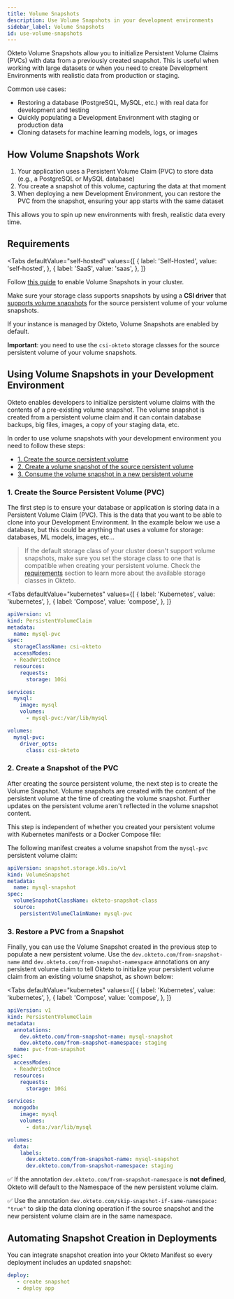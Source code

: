 ```yaml
---
title: Volume Snapshots
description: Use Volume Snapshots in your development environments
sidebar_label: Volume Snapshots
id: use-volume-snapshots
---
```



Okteto Volume Snapshots allow you to initialize Persistent Volume Claims (PVCs) with data from a previously created snapshot.
This is useful when working with large datasets or when you need to create Development Environments with realistic data from production or staging.

Common use cases:
- Restoring a database (PostgreSQL, MySQL, etc.) with real data for development and testing
- Quickly populating a Development Environment with staging or production data
- Cloning datasets for machine learning models, logs, or images

## How Volume Snapshots Work
1. Your application uses a Persistent Volume Claim (PVC) to store data (e.g., a PostgreSQL or MySQL database)
1. You create a snapshot of this volume, capturing the data at that moment
1. When deploying a new Development Environment, you can restore the PVC from the snapshot, ensuring your app starts with the same dataset

This allows you to spin up new environments with fresh, realistic data every time.

## Requirements

<Tabs
  defaultValue="self-hosted"
  values={[
    { label: 'Self-Hosted', value: 'self-hosted', },
    { label: 'SaaS', value: 'saas', },
  ]}
>
<TabItem value="self-hosted">

Follow [this guide](self-hosted/install/volume-snapshots.mdx) to enable Volume Snapshots in your cluster.

Make sure your storage class supports snapshots by using a **CSI driver** that [supports volume snapshots](https://kubernetes-csi.github.io/docs/snapshot-restore-feature.html) for the source persistent volume of your volume snapshots.

</TabItem>

<TabItem value="saas">
If your instance is managed by Okteto, Volume Snapshots are enabled by default.

**Important**: you need to use the `csi-okteto` storage classes for the source persistent volume of your volume snapshots.

</TabItem>
</Tabs>

## Using Volume Snapshots in your Development Environment

Okteto enables developers to initialize persistent volume claims with the contents of a pre-existing volume snapshot.
The volume snapshot is created from a persistent volume claim and it can contain database backups, big files, images, a copy of your staging data, etc.

In order to use volume snapshots with your development environment you need to follow these steps:

- [1. Create the source persistent volume](core/use-volume-snapshots.mdx#1-create-the-source-persistent-volume-pvc)
- [2. Create a volume snapshot of the source persistent volume](core/use-volume-snapshots.mdx#2-create-a-snapshot-of-the-pvc)
- [3. Consume the volume snapshot in a new persistent volume](core/use-volume-snapshots.mdx#3-restore-a-pvc-from-a-snapshot)

### 1. Create the Source Persistent Volume (PVC)

The first step is to ensure your database or application is storing data in a Persistent Volume Claim (PVC).
This is the data that you want to be able to clone into your Development Environment.
In the example below we use a database, but this could be anything that uses a volume for storage: databases, ML models, images, etc...
> If the default storage class of your cluster doesn't support volume snapshots, make sure you set the storage class to one that is compatible when creating your persistent volume.
Check the [requirements](core/use-volume-snapshots.mdx#requirements) section to learn more about the available storage classes in Okteto.


<Tabs
  defaultValue="kubernetes"
  values={[
    { label: 'Kubernetes', value: 'kubernetes', },
    { label: 'Compose', value: 'compose', },
  ]}
>
<TabItem value="kubernetes">

```yaml
apiVersion: v1
kind: PersistentVolumeClaim
metadata:
  name: mysql-pvc
spec:
  storageClassName: csi-okteto
  accessModes:
  - ReadWriteOnce
  resources:
    requests:
      storage: 10Gi
```

</TabItem>
<TabItem value="compose">

```yaml
services:
  mysql:
    image: mysql
    volumes:
      - mysql-pvc:/var/lib/mysql

volumes:
  mysql-pvc:
    driver_opts:
      class: csi-okteto
```

</TabItem>
</Tabs>


### 2. Create a Snapshot of the PVC

After creating the source persistent volume, the next step is to create the Volume Snapshot. Volume snapshots are created with the content of the persistent volume at the time of creating the volume snapshot. Further updates on the persistent volume aren't reflected in the volume snapshot content.

This step is independent of whether you created your persistent volume with Kubernetes manifests or a Docker Compose file:

The following manifest creates a volume snapshot from the `mysql-pvc` persistent volume claim:

```yaml
apiVersion: snapshot.storage.k8s.io/v1
kind: VolumeSnapshot
metadata:
  name: mysql-snapshot
spec:
  volumeSnapshotClassName: okteto-snapshot-class
  source:
    persistentVolumeClaimName: mysql-pvc
```

### 3. Restore a PVC from a Snapshot
Finally, you can use the Volume Snapshot created in the previous step to populate a new persistent volume.
Use the `dev.okteto.com/from-snapshot-name` and `dev.okteto.com/from-snapshot-namespace` annotations on any persistent volume claim to tell Okteto to initialize your persistent volume claim from an existing volume snapshot, as shown below:

<Tabs
  defaultValue="kubernetes"
  values={[
    { label: 'Kubernetes', value: 'kubernetes', },
    { label: 'Compose', value: 'compose', },
  ]}
>
<TabItem value="kubernetes">

```yaml
apiVersion: v1
kind: PersistentVolumeClaim
metadata:
  annotations:
    dev.okteto.com/from-snapshot-name: mysql-snapshot
    dev.okteto.com/from-snapshot-namespace: staging
  name: pvc-from-snapshot
spec:
  accessModes:
  - ReadWriteOnce
  resources:
    requests:
      storage: 10Gi
```

</TabItem>
<TabItem value="compose">

```yaml
services:
  mongodb:
    image: mysql
    volumes:
      - data:/var/lib/mysql

volumes:
  data:
    labels:
      dev.okteto.com/from-snapshot-name: mysql-snapshot
      dev.okteto.com/from-snapshot-namespace: staging
```

</TabItem>
</Tabs>

✅ If the annotation `dev.okteto.com/from-snapshot-namespace` is **not defined**, Okteto will default to the Namespace of the new persistent volume claim.

✅ Use the annotation `dev.okteto.com/skip-snapshot-if-same-namespace: "true"` to skip the data cloning operation if the source snapshot and the new persistent volume claim are in the same namespace.

## Automating Snapshot Creation in Deployments

You can integrate snapshot creation into your Okteto Manifest so every deployment includes an updated snapshot:
```yaml
deploy: 
   - create snapshot
   - deploy app
```

<!-- Hiding as these links are currently broken
## Next Steps & Additional Resources

- 📖 [How to Create a Development Environment with Realistic Data in Okteto](https://www.okteto.com/blog/how-to-create-and-use-data-clones-in-okteto-cloud/) blog post
- 🎥 [How to Create and Use Data Clones in Okteto](https://www.okteto.com/blog/how-to-create-and-use-data-clones-in-okteto-video/) video tutorial
-->